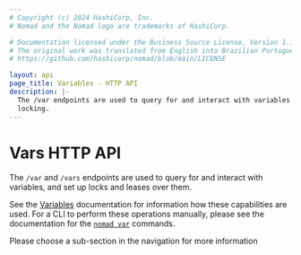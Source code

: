 ```yaml
---
# Copyright (c) 2024 HashiCorp, Inc.
# Nomad and the Nomad logo are trademarks of HashiCorp.

# Documentation licensed under the Business Source License, Version 1.1.
# The original work was translated from English into Brazilian Portuguese.
# https://github.com/hashicorp/nomad/blob/main/LICENSE

layout: api
page_title: Variables - HTTP API
description: |-
  The /var endpoints are used to query for and interact with variables and variable
  locking.
---
```


# Vars HTTP API

The `/var` and `/vars` endpoints are used to query for and interact with
variables, and set up locks and leases over them.

See the [Variables][] documentation for information how these capabilities are
used. For a CLI to perform these operations manually, please see the
documentation for the [`nomad var`][] commands.

Please choose a sub-section in the navigation for more information

[`nomad var`]: /nomad/commands/var
[Variables]: /nomad/docs/concepts/variables
